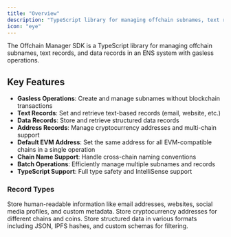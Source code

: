 ```yaml
---
title: "Overview"
description: "TypeScript library for managing offchain subnames, text records, and data records in an ENS system with gasless operations."
icon: "eye"
---
```


The Offchain Manager SDK is a TypeScript library for managing offchain subnames, text records, and data records in an ENS system with gasless operations.

## Key Features

- **Gasless Operations**: Create and manage subnames without blockchain transactions
- **Text Records**: Set and retrieve text-based records (email, website, etc.)
- **Data Records**: Store and retrieve structured data records
- **Address Records**: Manage cryptocurrency addresses and multi-chain support
- **Default EVM Address**: Set the same address for all EVM-compatible chains in a single operation
- **Chain Name Support**: Handle cross-chain naming conventions
- **Batch Operations**: Efficiently manage multiple subnames and records
- **TypeScript Support**: Full type safety and IntelliSense support


### Record Types

<AccordionGroup>
  <Accordion title="Text Records">
    Store human-readable information like email addresses, websites, social media profiles, and custom metadata.
    
  </Accordion>
  
  <Accordion title="Address Records">
    Store cryptocurrency addresses for different chains and coins.
    
  </Accordion>
  
  <Accordion title="Data Records">
    Store structured data in various formats including JSON, IPFS hashes, and custom schemas for filtering.
  </Accordion>
</AccordionGroup>
